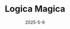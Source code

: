 ---
title: "Logica Magica"
description: "JOOF Recordings"
date: "2025-5-9"
url: "https://www.beatport.com/release/logica-magica/5024226"
image: "https://geo-media.beatport.com/image_size/1400x1400/9eb8c11f-c1e9-4689-94ed-e280e7db5121.jpg"
published: true
--- 